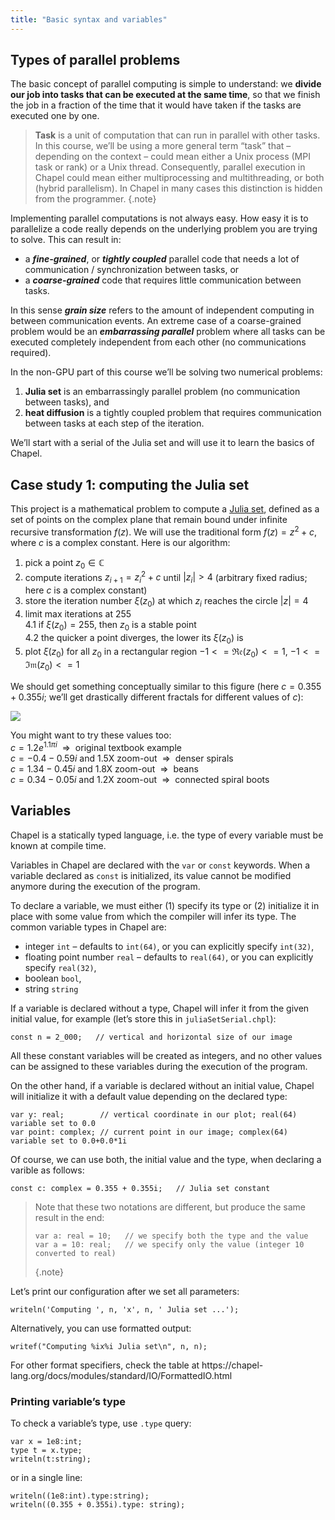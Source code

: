 ```yaml
---
title: "Basic syntax and variables"
---
```


<!-- ACTION: talk about the 2 problems () \ -->

## Types of parallel problems

The basic concept of parallel computing is simple to understand: we **divide our job into tasks that can be
executed at the same time**, so that we finish the job in a fraction of the time that it would have taken if
the tasks are executed one by one.

> **Task** is a unit of computation that can run in parallel with other tasks. In this course, we'll be using
> a more general term "task" that -- depending on the context -- could mean either a Unix process (MPI task or
> rank) or a Unix thread. Consequently, parallel execution in Chapel could mean either multiprocessing and
> multithreading, or both (hybrid parallelism). In Chapel in many cases this distinction is hidden from the
> programmer.
{.note}

Implementing parallel computations is not always easy. How easy it is to parallelize a code really depends on
the underlying problem you are trying to solve. This can result in:

- a **_fine-grained_**, or **_tightly coupled_** parallel code that needs a lot of communication /
  synchronization between tasks, or
- a **_coarse-grained_** code that requires little communication between tasks.

In this sense **_grain size_** refers to the amount of independent computing in between communication
events. An extreme case of a coarse-grained problem would be an **_embarrassing parallel_** problem where all
tasks can be executed completely independent from each other (no communications required).

In the non-GPU part of this course we'll be solving two numerical problems:

1. **Julia set** is an embarrassingly parallel problem (no communication between tasks), and
1. **heat diffusion** is a tightly coupled problem that requires communication between tasks at each step of
   the iteration.

We'll start with a serial of the Julia set and will use it to learn the basics of Chapel.






## Case study 1: computing the Julia set

This project is a mathematical problem to compute a [Julia set](https://en.wikipedia.org/wiki/Julia_set),
defined as a set of points on the complex plane that remain bound under infinite recursive transformation
$f(z)$. We will use the traditional form $f(z)=z^2+c$, where $c$ is a complex constant. Here is our algorithm:

1. pick a point $z_0\in\mathbb{C}$
1. compute iterations $z_{i+1}=z_i^2+c$ until $|z_i|>4$ (arbitrary fixed radius; here $c$ is a complex
   constant)
1. store the iteration number $\xi(z_0)$ at which $z_i$ reaches the circle $|z|=4$
1. limit max iterations at 255  
    4.1 if $\xi(z_0)=255$, then $z_0$ is a stable point  
    4.2 the quicker a point diverges, the lower its $\xi(z_0)$ is
1. plot $\xi(z_0)$ for all $z_0$ in a rectangular region $-1<=\mathfrak{Re}(z_0)<=1$,
   $-1<=\mathfrak{Im}(z_0)<=1$

We should get something conceptually similar to this figure (here $c = 0.355 + 0.355i$; we'll get drastically
different fractals for different values of $c$):

![](/fig/2000a.png)

::: {.callout-note}
You might want to try these values too:  
$c = 1.2e^{1.1πi}$ $~\Rightarrow~$ original textbook example  
$c = -0.4-0.59i$ and 1.5X zoom-out $~\Rightarrow~$ denser spirals  
$c = 1.34-0.45i$ and 1.8X zoom-out $~\Rightarrow~$ beans  
$c = 0.34-0.05i$ and 1.2X zoom-out $~\Rightarrow~$ connected spiral boots
:::










## Variables

Chapel is a statically typed language, i.e. the type of every variable must be known at compile time.

<!-- A variable has three elements: a **_name_**, a **_type_**, and a **_value_**. When we store a value in a -->
<!-- variable for the first time, we say that we **_initialized_** it. Further changes to the value of a -->
<!-- variable are called **_assignments_**, in general, `x=a` means that we assign the value *a* to the -->
<!-- variable *x*. -->

Variables in Chapel are declared with the `var` or `const` keywords. When a variable declared as `const` is
initialized, its value cannot be modified anymore during the execution of the program.

To declare a variable, we must either (1) specify its type or (2) initialize it in place with some value from
which the compiler will infer its type. The common variable types in Chapel are:

- integer `int` -- defaults to `int(64)`, or you can explicitly specify `int(32)`,
- floating point number `real` -- defaults to `real(64)`, or you can explicitly specify `real(32)`,
- boolean `bool`,
- string `string`

If a variable is declared without a type, Chapel will infer it from the given initial value, for example
(let's store this in `juliaSetSerial.chpl`):

<!-- `baseSolver.chpl` -->

```chpl
const n = 2_000;   // vertical and horizontal size of our image
```

All these constant variables will be created as integers, and no other values can be assigned to these
variables during the execution of the program.

On the other hand, if a variable is declared without an initial value, Chapel will initialize it with a
default value depending on the declared type:

```chpl
var y: real;        // vertical coordinate in our plot; real(64) variable set to 0.0
var point: complex; // current point in our image; complex(64) variable set to 0.0+0.0*1i
```

Of course, we can use both, the initial value and the type, when declaring a varible as follows:

```chpl
const c: complex = 0.355 + 0.355i;   // Julia set constant
```

> Note that these two notations are different, but produce the same result in the end:
> ```chpl
> var a: real = 10;   // we specify both the type and the value
> var a = 10: real;   // we specify only the value (integer 10 converted to real)
> ```
{.note}

Let's print our configuration after we set all parameters:

```chpl
writeln('Computing ', n, 'x', n, ' Julia set ...');
```

Alternatively, you can use formatted output:

```chpl
writef("Computing %ix%i Julia set\n", n, n);
```

For other format specifiers, check the table at https://chapel-lang.org/docs/modules/standard/IO/FormattedIO.html

### Printing variable's type

To check a variable's type, use `.type` query:

```chpl
var x = 1e8:int;
type t = x.type;
writeln(t:string);
```

or in a single line:

```chpl
writeln((1e8:int).type:string);
writeln((0.355 + 0.355i).type: string);
```
